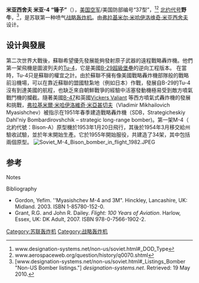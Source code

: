 {{多個問題|
{{RoughTranslation}}
{{expand|time=20180819}}
{{refimprove|time=20180819}}
}}

{{軍用飛機
|名稱=米亚-4 （M-4）
|圖片= [[File:Myasischev_M-4_3M_(8911153407).jpg|300px]]
|照片說明=一架在[[莫斯科|莫斯科]][[中央空軍博物館|中央空軍博物館]]的米亚-4
|代号={{lang-ru|'''Молот'''}}（重锤）
[[北约代号|北约代号]]：Bison（野牛）
|類型=[[战略轰炸机|战略轰炸机]]
|乘員=7名<br />駕駛員2名，機尾炮手1名，其他人員4名
|首飛=1953（M-4/2M）<br />1956（M-6/3M）
|服役=1956（M-4/2M）<br />1958（M-6/3M）
|退役=1994
|設計=[[米亞西舍夫設計局|米亞西舍夫設計局]]（Myasishchev）
|生產=
|產量=93
|造價=
|狀態=已退役
|用戶={{URS}}
|衍生=[[米亞西舍夫VM-T轟炸機|米亞西舍夫VM-T轟炸機]]
|榮譽=
|長度=47.20米（154呎10吋）
|翼展=50.50米（165呎7吋）
|高度=14.10米（46呎3吋）
|翼面積=326.35平方米（3512.8平方呎）
|空重=79,700公斤（175,700磅）
|載重=138,000公斤（305,340磅）
|正常起飛重量=
|最大起飛重量=181,500公斤（400,135磅）
|發動機= 4具[[亞歷山大·亞歷山德羅維奇·米庫林|米庫林]]AM-3A型[[渦輪喷气發動機|渦輪喷气發動機]]，單台推力85.75[[千牛|千牛]]（19280[[磅力|磅力]]）
|功率=
|燃油量=
|最大速度=947公里／時（588哩／時）
|巡航速度=
|爬升率=
|實用升限=
|最大升限=11,000米（36,000呎）
|最大航程=8,100公里（5,030哩）
|翼負荷= 425公斤／平方米（87磅／平方呎）
|推重比=0.25
|作戰半徑=
|滑跑距離=
|機槍=
|機炮=9門[[NR-23機炮|NR-23機炮]] 或 6門[[AM-23機炮|AM-23]]型23公釐雷達控制機砲（腹側，背側 和 機尾）<br />腹側，背側 備彈1,100發<br />機尾備彈2,000發
|火箭=
|飛彈= 各式[[空对地导弹|空对地导弹]]如Kh-20、[[Kh-22导弹|Kh-22]]<br />Kh-26、[[Kh-55导弹|Kh-55]]<br />最大載彈量15,000公斤（33,000磅）
|炸彈=各式[[航空炸彈|航空炸彈]] 或 [[原子彈|核子炸彈]]<br />內置裝彈量9,000公斤（19,840磅）<br />外掛裝彈量24,000公斤（52,910磅）
}}

'''米亚西舍夫 米亚-4 “锤子”'''（{{lang-ru|'''Молот'''}}），[[美国空军|美国空军]]/美国防部编号“37型”，<ref>www.designation-systems.net/non-us/soviet.html#_DOD_Type</ref><ref>www.aerospaceweb.org/question/history/q0070.shtml</ref> [[北约代号|北约代号]]'''野牛'''，<ref>[www.designation-systems.net/non-us/soviet.html#_Listings_Bomber "Non-US Bomber listings."] ''designation-systems.net''. Retrieved: 19 May 2010.</ref>，是苏联第一种喷气[[战略轰炸机|战略轰炸机]]。由[[弗拉基米尔·米哈伊洛维奇·米亚西舍夫|弗拉基米尔·米哈伊洛维奇·米亚西舍夫]]设计。

==设计與發展==
第二次世界大戰後，蘇聯希望優先發展能夠發射原子武器的遠程戰略轟炸機。他們第一架飛機是圖波列夫的[[圖-4|Tu-4]]，它是美國[[B-29超級堡壘轟炸機|B-29超級堡壘]]的逆向工程版本。 在當時，Tu-4只是蘇聯的權宜之計。由於蘇聯不擁有像美國戰略轟炸機部隊般的戰略前沿機場，可以在靠近蘇聯的盟國駐紮地（例如日本）作戰，發展自B-29的Tu-4沒有到達美國的航程，也缺乏來自朝鮮戰爭的經驗中活塞發動機極易受到敵方噴氣戰鬥機的攔截。隨著美國[[B-47|B-47]]和英國[https://en.wikipedia.org/wiki/Vickers_Valiant Vickers Valiant] {{Wayback|url=https://en.wikipedia.org/wiki/Vickers_Valiant |date=20210126035952 }}等西方噴氣式轟炸機的發展和挑戰，[[:弗拉基米尔·米哈伊洛维奇·米亚西舍夫|弗拉基米爾·米哈伊洛維奇·米亞甚切夫]]（Vladimir Mikhailovich Myasishchev）被指示在1951年春季建造戰略轟炸機（SDB，Strategicheskiy Dahl'niy Bombardirovshchik – strategic long-range bomber)。第一架M-4（ 北約代號：Bison-A）原型機於1953年1月20日飛行，其後於1954年3月移交給州驗收試驗，並於年末開始生產。它於1955年開始服役，共建造了34架，其中包括兩個原型。
[[File:Soviet_M-4_Bison_bomber_in_flight_1982.JPEG|thumb]]

==参考==
;Notes
{{Reflist}}
;Bibliography
{{Refbegin}}
* Gordon, Yefim. ''Myasishchev M-4 and 3M". Hinckley, Lancashire, UK: Midland. 2003. ISBN 1-85780-152-0.
* Grant, R.G. and John R. Dailey. ''Flight: 100 Years of Aviation''. Harlow, Essex, UK: DK Adult, 2007. ISBN 978-0-7566-1902-2.
{{Refend}}

[[Category:苏联轰炸机|Category:苏联轰炸机]]
[[Category:战略轰炸机|Category:战略轰炸机]]